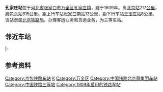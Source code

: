 {{noteTA
|1=zh-cn:始发车次; zh-hk:列車班次;
|2=zh-cn:车次; zh-hk:班次;
}}
{{Infobox China railway station
|车站名称 = 孔家庄站
|图片 = Kongjiazhuang Railway Station (20180313134140).jpg
|图片介绍 = 站房
|其他名称 = 
|车站拼音 = Kongjiazhuang
|英文名称 = Kongjiazhuang Railway Station
|车站代码 = 12320<ref>{{cite book|title=中华人民共和国铁路车站代码（GB/T 10302-2010）|publisher=中国标准出版社|year=2010|isbn=155066140495|ignore-isbn-error=true|pages=19}}</ref>
|电报码 = KJP
|拼音码 = KJZ
|车站地址 = [[河北省|河北省]][[张家口市|张家口市]][[万全区|万全区]][[孔家庄镇|孔家庄镇]]
|坐标 = {{coord|40|45|33.49|N|114|43|41.46|E|display=inline,title}}
|归属 = [[北京局集团|北京局集团]][[张家口车务段|张家口车务段]]
|线路 = [[京包铁路|京包铁路]]、[[唐包铁路|唐包铁路]]
|车站等级 = [[三等站|三等站]]
|使用状态 = 使用中
}}
'''孔家庄站'''位于[[河北省|河北省]][[张家口市|张家口市]][[万全区|万全区]][[孔家庄镇|孔家庄镇]]，建于1909年。离[[北京站|北京站]]217[[公里|公里]]，离[[包头站|包头站]]615公里。距上行车站[[张家口南站|张家口南站]]13公里，距下行车站[[王玉庄站|王玉庄站]]8公里。该站隶属[[北京铁路局|北京铁路局]]。办理客运业务和货运业务，为三等车站。

==邻近车站==
{{start rail box|[[中国铁路|中国铁路]]}}
{{s-inop|[[张家口南站|张家口南站]]|{{站|北京北}}方向}}
{{s-line|[[京包铁路|京包铁路]]<br />← 13km 孔家庄站 {{0}}8km →}}
{{s-inop|[[王玉庄站|王玉庄站]]|{{站|包头}}方向}}
|-
{{s-inop|[[沙岭子西站|沙岭子西站]]|{{站|曹妃甸北}}方向}}
{{s-line|[[唐包铁路|唐包铁路]]<br />← 17km 孔家庄站 22km →}}
{{s-inop|[[万全西站|万全西站]]|{{站|包头东}}方向}}
{{end box}}

==参考资料==
{{reflist}}

{{京包铁路}}
{{唐包铁路}}
{{铁路车站小作品}}

[[Category:京包铁路车站|Category:京包铁路车站]]
[[Category:张家口市铁路车站|K]]
[[Category:万全区|Category:万全区]]
[[Category:中国铁路北京局集团车站|Category:中国铁路北京局集团车站]]
[[Category:中国铁路三等站|Category:中国铁路三等站]]
[[Category:1909年启用的铁路车站|Category:1909年启用的铁路车站]]